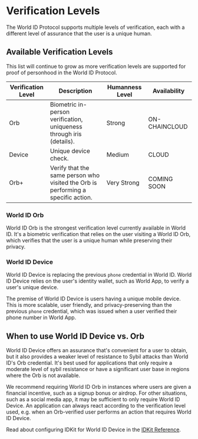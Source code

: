 
# Verification Levels

The World ID Protocol supports multiple levels of verification, each with a different level of assurance that the user is a unique human. 

## Available Verification Levels

This list will continue to grow as more verification levels are supported for proof of personhood in the World ID Protocol.

<table>
  <thead>
    <tr>
      <th>Verification Level</th>
      <th>Description</th>
      <th>Humanness Level</th>
      <th>Availability</th>
    </tr>
  </thead>
  <tbody>
    <tr>
      <td className="align-middle"><img src="/icons/credential-orb.svg" alt="" className="h-8 w-8 m-0 mr-2 inline" />Orb</td>
      <td className="align-middle">Biometric in-person verification, uniqueness through iris (<Link href="https://worldcoin.org/blog/engineering/opening-orb-look-inside-worldcoin-biometric-imaging-device">details</Link>).</td>
      <td className="align-middle">Strong</td>
      <td className="align-middle"><Tag>ON-CHAIN</Tag><Tag color="sky">CLOUD</Tag></td>
    </tr>
    <tr>
      <td className="flex items-center"><img src="/icons/credential-phone.svg" alt="" className="h-8 w-8 m-0 mr-2" />Device</td>
      <td className="align-middle">Unique device check.</td>
      <td className="align-middle">Medium</td>
      <td className="align-middle"><Tag color="sky">CLOUD</Tag></td>
    </tr>
    <tr>
      <td className="flex items-center"><img src="/icons/credential-face.svg" alt="" className="h-8 w-8 m-0 mr-2" />Orb+</td>
      <td className="align-middle">Verify that the same person who visited the Orb is performing a specific action.</td>
      <td className="align-middle">Very Strong</td>
      <td className="align-middle"><Tag color="zinc">COMING SOON</Tag></td>
    </tr>
  </tbody>
</table>

### World ID Orb

World ID Orb is the strongest verification level currently available in World ID. It's a biometric verification that relies on the user visiting a World ID Orb, which verifies that the user is a unique human while preserving their privacy.

### World ID Device

World ID Device is replacing the previous `phone` credential in World ID. World ID Device relies on the user's identity wallet, such as World App, to verify a user's unique device.

The premise of World ID Device is users having a unique mobile device. This is more scalable, user friendly, and privacy-preserving than the previous `phone` credential, which was issued when a user verified their phone number in World App.

## When to use World ID Device vs. Orb

World ID Device offers an assurance that's convenient for a user to obtain, but it also provides a weaker level of resistance to Sybil attacks than World ID's Orb credential. It's best used for applications that only require a moderate level of sybil resistance or have a significant user base in regions where the Orb is not available.

We recommend requiring World ID Orb in instances where users are given a financial incentive, such as a signup bonus or airdrop. For other situations, such as a social media app, it may be sufficient to only require World ID Device. An application can always react according to the verification level used, e.g. when an Orb-verified user performs an action that requires World ID Device.

<Note>Read about configuring IDKit for World ID Device in the [IDKit Reference](/reference/idkit/).</Note>
